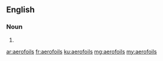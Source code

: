 ==English==

===Noun===
{{head|en|plural}}

# {{plural of|aerofoil|lang=en|nocat=1}}

[[ar:aerofoils]]
[[fr:aerofoils]]
[[ku:aerofoils]]
[[mg:aerofoils]]
[[my:aerofoils]]